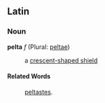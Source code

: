 ==Latin==
===Noun===
'''pelta''' ''f'' (Plural: [[peltae]])

: a [[crescent-shaped shield]]

====Related Words====
: [[peltastes]].
